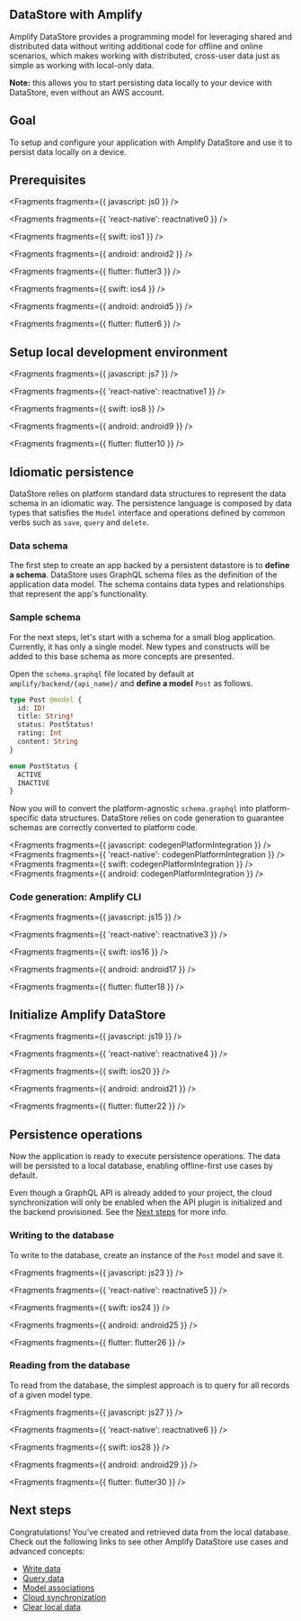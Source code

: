 ## DataStore with Amplify

Amplify DataStore provides a programming model for leveraging shared and distributed data without writing additional code for offline and online scenarios, which makes working with distributed, cross-user data just as simple as working with local-only data.

<Callout>

**Note:** this allows you to start persisting data locally to your device with DataStore, even without an AWS account.

</Callout>

## Goal

To setup and configure your application with Amplify DataStore and use it to persist data locally on a device.

## Prerequisites


<Fragments fragments={{ javascript: js0 }} />


<Fragments fragments={{ 'react-native': reactnative0 }} />


<Fragments fragments={{ swift: ios1 }} />


<Fragments fragments={{ android: android2 }} />


<Fragments fragments={{ flutter: flutter3 }} />


<Fragments fragments={{ swift: ios4 }} />


<Fragments fragments={{ android: android5 }} />


<Fragments fragments={{ flutter: flutter6 }} />

## Setup local development environment


<Fragments fragments={{ javascript: js7 }} />


<Fragments fragments={{ 'react-native': reactnative1 }} />


<Fragments fragments={{ swift: ios8 }} />


<Fragments fragments={{ android: android9 }} />


<Fragments fragments={{ flutter: flutter10 }} />

## Idiomatic persistence

DataStore relies on platform standard data structures to represent the data schema in an idiomatic way. The persistence language is composed by data types that satisfies the `Model` interface and operations defined by common verbs such as `save`, `query` and `delete`.

### Data schema

The first step to create an app backed by a persistent datastore is to **define a schema**. DataStore uses GraphQL schema files as the definition of the application data model. The schema contains data types and relationships that represent the app's functionality.

### Sample schema

For the next steps, let's start with a schema for a small blog application. Currently, it has only a single model. New types and constructs will be added to this base schema as more concepts are presented.

Open the `schema.graphql` file located by default at `amplify/backend/{api_name}/` and **define a model** `Post` as follows.

```graphql
type Post @model {
  id: ID!
  title: String!
  status: PostStatus!
  rating: Int
  content: String
}

enum PostStatus {
  ACTIVE
  INACTIVE
}
```

Now you will to convert the platform-agnostic `schema.graphql` into platform-specific data structures. DataStore relies on code generation to guarantee schemas are correctly converted to platform code.


<Fragments fragments={{ javascript: codegenPlatformIntegration }} />
<Fragments fragments={{ 'react-native': codegenPlatformIntegration }} />
<Fragments fragments={{ swift: codegenPlatformIntegration }} />
<Fragments fragments={{ android: codegenPlatformIntegration }} />

### Code generation: Amplify CLI


<Fragments fragments={{ javascript: js15 }} />


<Fragments fragments={{ 'react-native': reactnative3 }} />


<Fragments fragments={{ swift: ios16 }} />


<Fragments fragments={{ android: android17 }} />


<Fragments fragments={{ flutter: flutter18 }} />

## Initialize Amplify DataStore


<Fragments fragments={{ javascript: js19 }} />


<Fragments fragments={{ 'react-native': reactnative4 }} />


<Fragments fragments={{ swift: ios20 }} />


<Fragments fragments={{ android: android21 }} />


<Fragments fragments={{ flutter: flutter22 }} />

## Persistence operations

Now the application is ready to execute persistence operations. The data will be persisted to a local database, enabling offline-first use cases by default.

Even though a GraphQL API is already added to your project, the cloud synchronization will only be enabled when the API plugin is initialized and the backend provisioned. See the [Next steps](#next-steps) for more info.

### Writing to the database

To write to the database, create an instance of the `Post` model and save it.


<Fragments fragments={{ javascript: js23 }} />


<Fragments fragments={{ 'react-native': reactnative5 }} />


<Fragments fragments={{ swift: ios24 }} />


<Fragments fragments={{ android: android25 }} />


<Fragments fragments={{ flutter: flutter26 }} />

### Reading from the database

To read from the database, the simplest approach is to query for all records of a given model type.


<Fragments fragments={{ javascript: js27 }} />


<Fragments fragments={{ 'react-native': reactnative6 }} />


<Fragments fragments={{ swift: ios28 }} />


<Fragments fragments={{ android: android29 }} />


<Fragments fragments={{ flutter: flutter30 }} />

## Next steps

Congratulations! You’ve created and retrieved data from the local database. Check out the following links to see other Amplify DataStore use cases and advanced concepts:

- [Write data](/lib/datastore/data-access#create-and-update)
- [Query data](/lib/datastore/data-access#query-data)
- [Model associations](/lib/datastore/relational)
- [Cloud synchronization](/lib/datastore/sync)
- [Clear local data](/lib/datastore/sync#clear-local-data)
